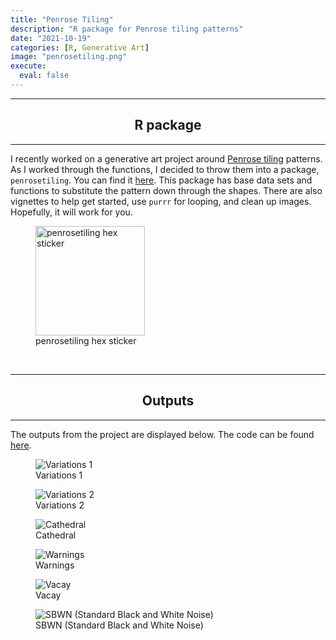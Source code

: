 ```yaml
---
title: "Penrose Tiling"
description: "R package for Penrose tiling patterns"
date: "2021-10-19"
categories: [R, Generative Art]
image: "penrosetiling.png"
execute: 
  eval: false
---
```


<hr>
<center><h2>R package</h2></center>
<hr>

I recently worked on a generative art project around [Penrose tiling](https://en.wikipedia.org/wiki/Penrose_tiling) patterns. As I worked through the functions, I decided to throw them into a package, `penrosetiling`. You can find it [here](https://williamtylerbradley.github.io/penrosetiling/). This package has base data sets and functions to substitute the pattern down through the shapes. There are also vignettes to help get started, use `purrr` for looping, and clean up images. Hopefully, it will work for you.

![penrosetiling hex sticker](penrosetiling.png){height=175px}

<br>
<hr>
<center><h2>Outputs</h2></center>
<hr>

The outputs from the project are displayed below. The code can be found [here](https://github.com/WilliamTylerBradley/penrosetiling_art).

![Variations 1](variations1.png)

![Variations 2](variations2.png)

![Cathedral](cathedral.jpeg)

![Warnings](warnings.png)

![Vacay](vacay.jpeg)

![SBWN (Standard Black and White Noise)](sbwn.gif)